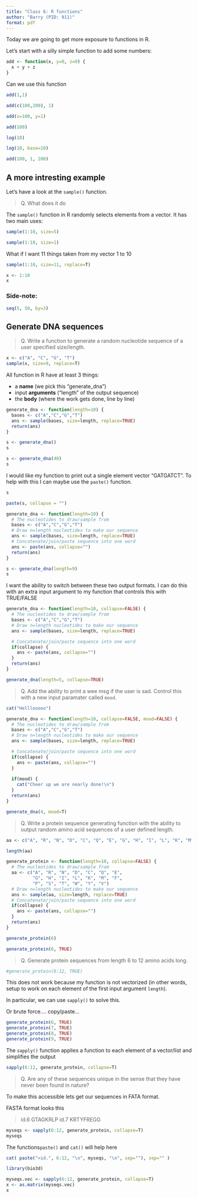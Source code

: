 ```yaml
---
title: "Class 6: R functions"
author: "Barry (PID: 911)"
format: pdf
---
```


Today we are going to get more exposure to functions in R.

Let's start with a silly simple function to add some numbers:

```r
add <- function(x, y=0, z=0) {
  x + y + z
}
```

Can we use this function

```r
add(1,1)
```

```r
add(c(100,200), 1)
```

```r
add(x=100, y=1)
```
```r
add(100)
```
```r
log(10)
```

```r
log(10, base=10)
```
```r
add(100, 1, 200)
```

## A more intresting example

Let's have a look at the `sample()` function.

> Q. What does it do

The `sample()` function in R randomly selects elements from a vector. It has two main uses:

```r
sample(1:10, size=5)
```

```r
sample(1:10, size=1)
```

What if I want 11 things taken from my vector 1 to 10

```r
sample(1:10, size=11, replace=T)
```

```r
x <- 1:10
x
```

### Side-note:
```r
seq(5, 50, by=3)
```

## Generate DNA sequences

> Q. Write a function to generate a random nucleotide sequence of a user specified size/length.

```r
x <- c("A", "C", "G", "T")
sample(x, size=9, replace=T)
```

All function in R have at least 3 things:

- a **name** (we pick this "generate_dna")
- input **arguments** ("length" of the output sequence)
- the **body** (where the work gets done, line by line)

```r
generate_dna <- function(length=10) {
  bases <- c("A","C","G","T")
  ans <- sample(bases, size=length, replace=TRUE)
  return(ans)
}
```



```r
s <- generate_dna()
s
```

```r
s <- generate_dna(40)
s
```

I would like my function to print out a single element vector "GATGATCT". To help with this I can maybe use the `paste()` function.

```r
s
```

```r
paste(s, collapse = "")
```

```r
generate_dna <- function(length=10) {
  # The nucleotides to draw/sample from
  bases <- c("A","C","G","T")
  # Draw n=length nucleotides to make our sequence
  ans <- sample(bases, size=length, replace=TRUE)
  # Concatenate/join/paste sequence into one word
  ans <- paste(ans, collapse="")
  return(ans)
}
```


```r
s <- generate_dna(length=9)
s
```

I want the ability to switch between these two output formats. I can do this with an extra input argument to my function that controls this with TRUE/FALSE

```r
generate_dna <- function(length=10, collapse=FALSE) {
  # The nucleotides to draw/sample from
  bases <- c("A","C","G","T")
  # Draw n=length nucleotides to make our sequence
  ans <- sample(bases, size=length, replace=TRUE)

  # Concatenate/join/paste sequence into one word
  if(collapse) {
    ans <- paste(ans, collapse="")
  }
  return(ans)
}
```

```r
generate_dna(length=5, collapse=TRUE)
```

> Q. Add the ability to print a wee msg if the user is sad. Control this with a new input paramater called `mood`.

```r
cat("Helllooooo")
```

```r
generate_dna <- function(length=10, collapse=FALSE, mood=FALSE) {
  # The nucleotides to draw/sample from
  bases <- c("A","C","G","T")
  # Draw n=length nucleotides to make our sequence
  ans <- sample(bases, size=length, replace=TRUE)

  # Concatenate/join/paste sequence into one word
  if(collapse) {
    ans <- paste(ans, collapse="")
  }
  
  if(mood) {
    cat("Cheer up we are nearly done!\n")
  }
  return(ans)
}
```

```r
generate_dna(4, mood=T)
```

> Q. Write a protein sequence generating function with the ability to output random amino acid sequences of a user defined length.

```r
aa <- c("A", "R", "N", "D", "C", "Q", "E", "G", "H", "I", "L", "K", "M", "F", "P", "S", "T", "W", "Y", "V")

length(aa)
```

```r
generate_protein <- function(length=10, collapse=FALSE) {
  # The nucleotides to draw/sample from
  aa <- c("A", "R", "N", "D", "C", "Q", "E", 
          "G", "H", "I", "L", "K", "M", "F", 
          "P", "S", "T", "W", "Y", "V")
  # Draw n=length nucleotides to make our sequence
  ans <- sample(aa, size=length, replace=TRUE)
  # Concatenate/join/paste sequence into one word
  if(collapse) {
    ans <- paste(ans, collapse="")
  }
  return(ans)
}
```

```r
generate_protein(6)
```
```r
generate_protein(6, TRUE)

```


> Q. Generate protein sequences from length 6 to 12 amino acids long.

```r
#generate_protein(6:12, TRUE)
```

This does not work because my function is not vectorized (in other words, setup to work on each element of the first input argument `length`).

In particular, we can use `sapply()` to solve this.

Or brute force.... copy/paste...

```r
generate_protein(6, TRUE)
generate_protein(7, TRUE)
generate_protein(8, TRUE)
generate_protein(9, TRUE)
```

The `sapply()` function applies a function to each element of a vector/list and simplifies the output

```r
sapply(6:12, generate_protein, collapse=T)
```



> Q. Are any of these sequences unique in the sense that they have never been found in nature?

To make this accessible lets get our sequences in FATA format.

FASTA format looks this

>id.6
GTAGKRLP
>id.7
KRTYFREGG

```r
myseqs <- sapply(6:12, generate_protein, collapse=T)
myseqs
```

The functions`paste()` and `cat()` will help here

```r
cat( paste(">id.", 6:12, "\n", myseqs, "\n", sep=""), sep="" )
```

```r
library(bio3d)

myseqs.vec <- sapply(6:12, generate_protein, collapse=T)
x <- as.matrix(myseqs.vec)
x
```


